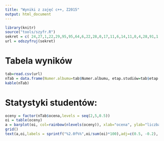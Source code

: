 ```yaml
---
title: "Wyniki z zajęć c++, Z2015"
output: html_document
---
```


```r
library(knitr)
source("tools/szyfr.R")
sekret = c( 24,27,1,22,29,95,95,64,6,22,28,0,17,11,6,14,11,0,4,28,91,1,1,10,23,3,16,72,13,10,29,64,19,3,11,1,3,64,17,9,25,11,28,0,20,2,65,22,0,29,16,7,10,22,24,10,16,18,29,74,53,23,5,9,28,17,79,4,16,31,83,84,27,1,54,63,54,81,35,11,20,30,86,7,8,32,2,81,25,41,26,24,70,19,30,38,60,53,28,63,47,51,29,28,17,36,31,39,52,1,25,15,67,51,68,73,16,30,30,10,2,27,51,9,28,8,17,27,72,5,29,19,86,8,28,2,83,85 )
url = odszyfruj(sekret)
```

# Tabela wyników
```r
tab=read.csv(url)
nTab = data.frame(Numer.albumu=tab$Numer.albumu, etap.studiów=tab$etap.studiów, semestr=tab$semestr, test=tab$TEST, projekt=tab$PROJEKT, suma=tab$SUMA.LAB, ocena=tab$OCENA)
kable(nTab)
```

# Statystyki studentów:
```r
oceny = factor(nTab$ocena,levels = seq(2,5,0.5))
oi = table(oceny)
a = barplot(oi, col=rainbow(nlevels(oceny)), xlab="ocena", ylab="liczba studentow", main="Statystyka wyników", ylim = c(0, max(oi*1.2)))
grid()
text(a,oi,labels = sprintf("%2.0f%%",oi/sum(oi)*100),adj=c(0.5, -0.2), col="black")
```



